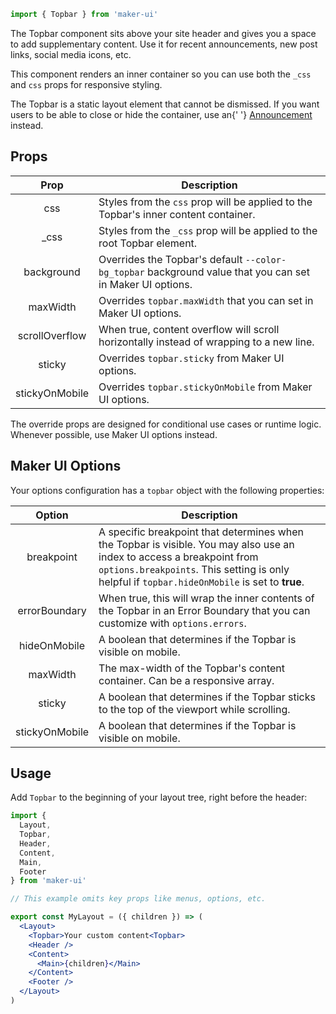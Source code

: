 <SEO
  title="Topbar"
  description="Use the Topbar component to add extra content above your header navigation."
/>

<Diagram component="Topbar">

```jsx
import { Topbar } from 'maker-ui'
```

</Diagram>

The Topbar component sits above your site header and gives you a space to add supplementary content. Use it for recent announcements, new post links, social media icons, etc.

This component renders an inner container so you can use both the `_css` and `css` props for responsive styling.

<Callout type="info">
  The Topbar is a static layout element that cannot be dismissed. If you want
  users to be able to close or hide the container, use an{' '}
  <a href="/docs/elements/announcement">Announcement</a> instead.
</Callout>

## Props

|      Prop      | Description                                                                                                                                   |
| :------------: | --------------------------------------------------------------------------------------------------------------------------------------------- |
|      css       | <Type name="object" /> Styles from the `css` prop will be applied to the Topbar's inner content container.                                    |
|     \_css      | <Type name="object" /> Styles from the `_css` prop will be applied to the root Topbar element.                                                |
|   background   | <Type name="ResponsiveString" /> Overrides the Topbar's default `--color-bg_topbar` background value that you can set in Maker UI options.    |
|    maxWidth    | <Type name="ResponsiveScale" /> Overrides `topbar.maxWidth` that you can set in Maker UI options.                                             |
| scrollOverflow | <Type name="boolean"/> When true, content overflow will scroll horizontally instead of wrapping to a new line. <DefaultValue value="false" /> |
|     sticky     | <Type name="boolean"/> Overrides `topbar.sticky` from Maker UI options.                                                                       |
| stickyOnMobile | <Type name="boolean"/> Overrides `topbar.stickyOnMobile` from Maker UI options.                                                               |

<Callout type="suggestion">
  The override props are designed for conditional use cases or runtime logic.
  Whenever possible, use Maker UI options instead.
</Callout>

## Maker UI Options

Your options configuration has a `topbar` object with the following properties:

|     Option     | Description                                                                                                                                                                                                                                                                                                                              |
| :------------: | ---------------------------------------------------------------------------------------------------------------------------------------------------------------------------------------------------------------------------------------------------------------------------------------------------------------------------------------- |
|   breakpoint   | <Type name="string-number" /> A specific breakpoint that determines when the Topbar is visible. You may also use an index to access a breakpoint from `options.breakpoints`. This setting is only helpful if `topbar.hideOnMobile` is set to **true**. <DefaultValue value="0" note="The first index of your global breakpoints array"/> |
| errorBoundary  | <Type name="boolean" /> When true, this will wrap the inner contents of the Topbar in an Error Boundary that you can customize with `options.errors`. <DefaultValue value="false" />                                                                                                                                                     |
|  hideOnMobile  | <Type name="boolean" /> A boolean that determines if the Topbar is visible on mobile.<DefaultValue value="false" />                                                                                                                                                                                                                      |
|    maxWidth    | <Type name="ResponsiveScale" /> The max-width of the Topbar's content container. Can be a responsive array. <DefaultValue value="1260" />                                                                                                                                                                                                |
|     sticky     | <Type name="boolean" /> A boolean that determines if the Topbar sticks to the top of the viewport while scrolling. <DefaultValue value="false" />                                                                                                                                                                                        |
| stickyOnMobile | <Type name="boolean" /> A boolean that determines if the Topbar is visible on mobile. <DefaultValue value="false" />                                                                                                                                                                                                                     |

## Usage

Add `Topbar` to the beginning of your layout tree, right before the header:

```jsx {14}
import {
  Layout,
  Topbar,
  Header,
  Content,
  Main,
  Footer
} from 'maker-ui'

// This example omits key props like menus, options, etc.

export const MyLayout = ({ children }) => (
  <Layout>
    <Topbar>Your custom content<Topbar>
    <Header />
    <Content>
      <Main>{children}</Main>
    </Content>
    <Footer />
  </Layout>
)
```
